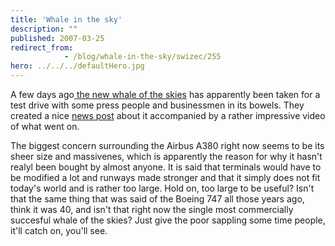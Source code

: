 ```yaml
---
title: 'Whale in the sky'
description: ""
published: 2007-03-25
redirect_from: 
            - /blog/whale-in-the-sky/swizec/255
hero: ../../../defaultHero.jpg
---
```

A few days ago[ the new whale of the skies](http://en.wikipedia.org/wiki/Airbus_A380) has apparently been taken for a test drive with some press people and businessmen in its bowels. They created a nice [news post](http://www.popularmechanics.com/blogs/science_news/4213543.html) about it accompanied by a rather impressive video of what went on.

The biggest concern surrounding the Airbus A380 right now seems to be its sheer size and massivenes, which is apparently the reason for why it hasn&#x27;t realyl been bought by almost anyone. It is said that terminals would have to be modified a lot and runways made stronger and that it simply does not fit today&#x27;s world and is rather too large. Hold on, too large to be useful? Isn&#x27;t that the same thing that was said of the Boeing 747 all those years ago, think it was 40, and isn&#x27;t that right now the single most commercially succesful whale of the skies? Just give the poor sappling some time people, it&#x27;ll catch on, you&#x27;ll see.
